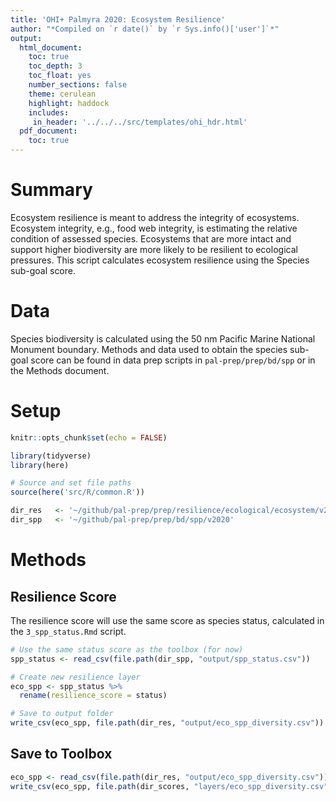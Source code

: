 ```yaml
---
title: 'OHI+ Palmyra 2020: Ecosystem Resilience'
author: "*Compiled on `r date()` by `r Sys.info()['user']`*"
output: 
  html_document:
    toc: true
    toc_depth: 3 
    toc_float: yes
    number_sections: false
    theme: cerulean
    highlight: haddock
    includes: 
     in_header: '../../../src/templates/ohi_hdr.html' 
  pdf_document:
    toc: true
---
```


# Summary 

Ecosystem resilience is meant to address the integrity of ecosystems. Ecosystem integrity, e.g., food web integrity, is estimating the relative condition of assessed species. Ecosystems that are more intact and support higher biodiversity are more likely to be resilient to ecological pressures. This script calculates ecosystem resilience using the Species sub-goal score. 

# Data 

Species biodiversity is calculated using the 50 nm Pacific Marine National Monument boundary. Methods and data used to obtain the species sub-goal score can be found in data prep scripts in `pal-prep/prep/bd/spp` or in the Methods document.    

# Setup 

```r
knitr::opts_chunk$set(echo = FALSE)

library(tidyverse)
library(here)

# Source and set file paths
source(here('src/R/common.R'))

dir_res   <- '~/github/pal-prep/prep/resilience/ecological/ecosystem/v2020'
dir_spp   <- '~/github/pal-prep/prep/bd/spp/v2020'
```


# Methods 

## Resilience Score 

The resilience score will use the same score as species status, calculated in the `3_spp_status.Rmd` script.  

```r
# Use the same status score as the toolbox (for now)
spp_status <- read_csv(file.path(dir_spp, "output/spp_status.csv")) 

# Create new resilience layer 
eco_spp <- spp_status %>% 
  rename(resilience_score = status)

# Save to output folder
write_csv(eco_spp, file.path(dir_res, "output/eco_spp_diversity.csv"))
```

## Save to Toolbox 

```r
eco_spp <- read_csv(file.path(dir_res, "output/eco_spp_diversity.csv"))
write_csv(eco_spp, file.path(dir_scores, "layers/eco_spp_diversity.csv"))
```

